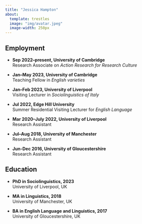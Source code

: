 ```yaml
---
title: "Jessica Hampton"
about:
  template: trestles
  image: "img/avatar.jpeg"
  image-width: 250px
---
```


## Employment

-   **Sep 2022--present, University of Cambridge**\
    Research Associate on *Action Research for Research Culture*

-   **Jan--May 2023, University of Cambridge**\
    Teaching Fellow in *English varieties*

-   **Jan--Feb 2023, University of Liverpool**\
    Visiting Lecturer in *Sociolinguistics of Italy*

-   **Jul 2022, Edge Hill University**\
    Summer Residential Visiting Lecturer for *English Language*

-   **Mar 2020--July 2022, University of Liverpool**\
    Research Assistant

-   **Jul--Aug 2018, University of Manchester**\
    Research Assistant

-   **Jun-Dec 2016, University of Gloucestershire**\
    Research Assistant

## Education

-   **PhD in Sociolinguistics, 2023**\
    University of Liverpool, UK

-   **MA in Linguistics, 2018**\
    University of Manchester, UK

-   **BA in English Language and Linguistics, 2017**\
    University of Gloucestershire, UK
